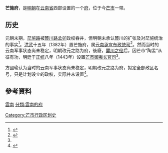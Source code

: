 '''芒施府'''，是[[明朝|明朝]]在[[云南省|云南省]]西部设置的一个[[府_(行政区划)|府]]，位于今[[芒市|芒市]]一带。

==历史==

元朝末期，[[茫施路|茫施路]]被[[麓川路|麓川路]][[孟卯|孟卯]]政权吞并，但明朝未承认麓川的扩张及对茫施统治的事实<ref name="毕奥南">{{cite journal |author=毕奥南 |title=洪武年间明朝与麓川王国关系考察 |journal=中国边疆史地研究 |date=2005 |issue=2 |page=102-111+148-149 }}</ref>。[[洪武|洪武]]十五年（1382年）置芒施府，属[[云南承宣布政使司|云南承宣布政使司]]<ref name="明朝行政区划">{{cite book |author1=郭红 |author2=[[靳润成|靳润成]] |title=中国行政区划通史·明代卷 |location=[[上海市|上海]] |publisher=[[复旦大学|复旦大学]]出版社 |date=2007.8 |isbn=978-7-309-05602-0 |page=212 }}</ref>。然而当时的云南军事状态尚未稳定，明朝改元之路为府，後廢，[[麓川之役|麓川之役]]后，因芒市“陶孟”从征有功，明廷于[[正统_(年号)|正统]]八年（1443年）设置[[芒市土司|芒市御夷长官司]]<ref name="明朝行政区划"/>。

方國瑜认为当时的云南军事状态尚未稳定，明朝改元之路为府，拟定全部政区名号，只是计划设立的政权，实际并未设置<ref>{{cite book |author=[[方国瑜|方国瑜]] 编 |title=云南史料目录概说 |location=[[北京市|北京]] |publisher=[[中华书局有限公司|中华书局]] |date=1984 |csbn=11018·1176 |page=413 }}</ref>。

== 參考資料 ==
{{reflist}}
{{雲南承宣布政使司行政區劃}}
[[分類:明朝的府|雲南]]
[[分類:雲南的府|分類:雲南的府]]
[[Category:芒市行政区划史|Category:芒市行政区划史]]